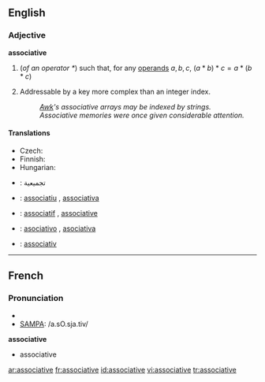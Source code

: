 ==English==

===Adjective===
'''associative'''

# {{algebra}} (''of an operator <math> * </math>'') such that, for any [[operand]]s <math> a, b, c </math>, <math> (a * b) * c = a * (b * c) </math>
# {{computing}} Addressable by a key more complex than an integer index.
#: ''[[Awk]]'s associative arrays may be indexed by strings.''
#: ''Associative memories were once given considerable attention.''

====Translations====
{{trans-top|algebraic property of an operator}}
* Czech: {{t-|cs|asociativní|m}}
* Finnish: {{t-|fi|assosiatiivinen}}
* Hungarian: {{t|hu|asszociatív}}
{{trans-mid}}
{{trans-bottom}}

{{checktrans-top}}
* {{ttbc|Arabic}}: تجميعية
* {{ttbc|Catalan}}: [[associatiu]] {{m}}, [[associativa]] {{f}}
* {{ttbc|French}}: [[associatif]] {{m}}, [[associative]] {{f}}
* {{ttbc|Spanish}}: [[asociativo]] {{m}}, [[asociativa]] {{f}}
* {{ttbc|Swedish}}: [[associativ]]
{{trans-bottom}}

----

==French==

===Pronunciation===
* {{IPA|lang=fr|/a.sɔ.sja.tiv/}}
* [[w:SAMPA|SAMPA]]: /a.sO.sja.tiv/

'''associative''' {{f}}
* associative

[[ar:associative]]
[[fr:associative]]
[[id:associative]]
[[vi:associative]]
[[tr:associative]]